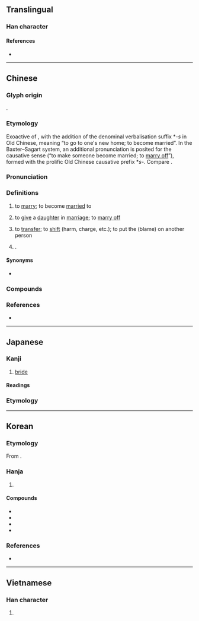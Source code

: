 {{character info}}
==Translingual==

===Han character===
{{Han char|rn=38|rad=女|as=10|sn=13|four=43432|canj=VJMO|ids=⿰女家}}

====References====
* {{Han ref|kx=0268.330|dkj=06602|dj=0536.070|hdz=21073.110|uh=5AC1|ud=23233|bh=B6F9|bd=46841}}

----

==Chinese==
{{zh-forms}}

===Glyph origin===
{{Han etym}}
{{Han compound|女|家|ls=psc|c1=s|c2=p}}.

===Etymology===
Exoactive of {{och-l|家|home, house}}, with the addition of the denominal verbalisation suffix *''-s'' in Old Chinese, meaning “to go to one's new home; to become married”. In the Baxter–Sagart system, an additional pronunciation is posited for the causative sense (“to make someone become married; to [[marry off]]”), formed with the prolific Old Chinese causative prefix *''s-''. Compare {{zh-l|*娶}}.

===Pronunciation===
{{zh-pron
|m=jià
|c=gaa3
|h=pfs=ka
|md=gá
|mn=qz,tw,xm:kà/qz,tw,xm:kè/zz:kèe
|mn_note=kà/kèe - literary; kè - vernacular
|mn-t=gê3
|w=2ka
|mc=y
|oc=y
|cat=v,pn
}}

===Definitions===
{{zh-hanzi}}

# {{lb|zh|of a woman}} to [[marry]]; to become [[married]] to
#: {{zh-x|嫁 不 出去|to be unable to get married (to anyone); to be [[left on the shelf]]}}
#: {{zh-x|她 去年 嫁 給 了 大學 同學。|She '''married''' her university classmate last year.}}
# to [[give]] a [[daughter]] in [[marriage]]; to [[marry off]]
#: {{zh-x|嫁 女兒|to give a daughter in marriage; to try to marry off a daughter}}
# {{lb|zh|figurative}} to [[transfer]]; to [[shift]] (harm, charge, etc.); to put the (blame) on another person
#: {{zh-x|嫁禍於人|to '''shift''' the blame on others}}
# {{surname|zh}}.

====Synonyms====
* {{sense|to marry}}
{{zh-syn-saurus|結婚}}

===Compounds===
{{zh-der|下嫁|再嫁|出嫁|前婚後嫁|女大須嫁|女嫁男婚|女長須嫁|婚嫁|嫁人|嫁奩|嫁妝|嫁娶|嫁接|嫁狗隨狗|嫁禍|嫁禍於人|嫁資|嫁雞逐雞|嫁雞隨雞|後嫁|從嫁|所嫁非人|抱嫁|招嫁|改嫁|新嫁娘|為人作嫁|男婚女嫁|發嫁|盲婚啞嫁|租稅轉嫁|聘嫁|許嫁|論及婚嫁|賠嫁|贈嫁|轉嫁|逃嫁|過嫁妝|鍾馗嫁妹|陪嫁|雲英未嫁|嫁棗}}

===References===
* {{R:yue:Hanzi}}

{{zh-cat|Intermediate|Marriage}}

----

==Japanese==

===Kanji===
{{ja-kanji|grade=c|rs=女10}}

# [[bride]]

====Readings====
{{ja-readings
|goon=け
|kanon=か
|kun=よめ-, とつ-ぐ
}}

===Etymology===
{{ja-kanjitab|yomi=k|よめ}}
{{ja-see|よめ}}

----

==Korean==

===Etymology===
From {{der|ko|ltc|-}} {{ltc-l|嫁|id=1}}. {{hanja-hunmong|가〯|ka|天倫#상33B}}

===Hanja===
{{ko-hanja-search}}
{{ko-hanja|[[시집]][[가다|갈]]|가}}

# {{hanja form of|가|to [[marry]]; [[give]] a [[daughter]] in [[marriage]]}}

====Compounds====
{{der-top|Compounds}}
* {{ko-l|전가|轉嫁}}
* {{ko-l|개가|改嫁}}
* {{ko-l|출가|出嫁}}
* {{ko-l|출가외인|出嫁外人}}
{{der-bottom}}

===References===
* {{R:hanjadoc|2336}}

----

==Vietnamese==

===Han character===
{{vi-readings|reading=giá, gả, gá|rs=女10}}

# {{rfdef|vi|sort=女10}}